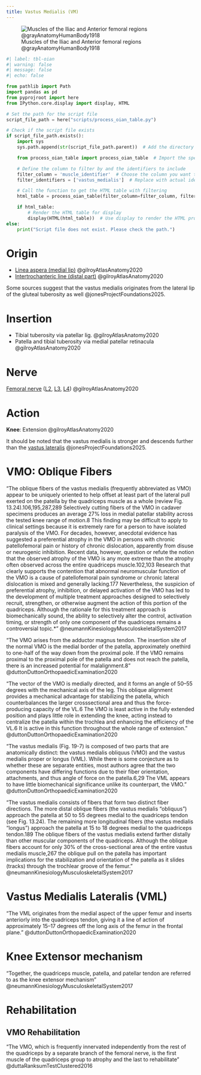 ```yaml
---
title: Vastus Medialis (VM)
---
```


![Muscles of the Iliac and Anterior femoral regions @grayAnatomyHumanBody1918](/The Archive/Images/Gray anatomy 1918 images/Myology/image430 Muscles of the iliac and anterior femoral regions.gif)

```python
#| label: tbl-oian
#| warning: false
#| message: false
#| echo: false

from pathlib import Path
import pandas as pd
from pyprojroot import here
from IPython.core.display import display, HTML

# Set the path for the script file
script_file_path = here("scripts/process_oian_table.py")

# Check if the script file exists
if script_file_path.exists():
    import sys
    sys.path.append(str(script_file_path.parent))  # Add the directory of the script to the system path

    from process_oian_table import process_oian_table  # Import the specific function

    # Define the column to filter by and the identifiers to include
    filter_column = 'muscle_identifier'  # Choose the column you want to filter by
    filter_identifiers = ['vastus_medialis']  # Replace with actual identifiers you want to include

    # Call the function to get the HTML table with filtering
    html_table = process_oian_table(filter_column=filter_column, filter_identifiers=filter_identifiers)

    if html_table:
        # Render the HTML table for display
        display(HTML(html_table))  # Use display to render the HTML properly
else:
    print("Script file does not exist. Please check the path.")

```

# Origin {#origin}

- [Linea aspera (medial lip)]({{< var ref-femur-bone.linea-aspera >}}) @gilroyAtlasAnatomy2020
- [Intertrochanteric line (distal part)]({{< var ref-femur-bone.intertrochanteric-line >}}) @gilroyAtlasAnatomy2020

Some sources suggest that the vastus medialis originates from the lateral lip of the gluteal tuberosity as well @jonesProjectFoundations2025.

# Insertion {#insertion}

- Tibial tuberosity via patellar lig. @gilroyAtlasAnatomy2020
- Patella and tibial tuberosity via medial patellar retinacula @gilroyAtlasAnatomy2020

# Nerve

[Femoral nerve]({{< var ref-femoral-nerve.path >}}) ([L2]({{< var ref-nerve-root.l2 >}}), [L3]({{< var ref-nerve-root.l3 >}}), [L4]({{< var ref-nerve-root.l4 >}})) @gilroyAtlasAnatomy2020

# Action {#action}

**Knee**: Extension @gilroyAtlasAnatomy2020 

It should be noted that the vastus medialis is stronger and descends further than the [vastus lateralis]({{< var ref-vastus-lateralis.path >}}) @jonesProjectFoundations2025.

# VMO: Oblique Fibers

"The oblique fibers of the vastus medialis (frequently abbreviated as VMO) appear to be uniquely oriented to help offset at least part of the lateral pull exerted on the patella by the quadriceps muscle as a whole (review Fig. 13.24).106,195,287,289 Selectively cutting fibers of the VMO in cadaver specimens produces an average 27% loss in medial patellar stability across the tested knee range of motion.8 This finding may be difficult to apply to clinical settings because it is extremely rare for a person to have isolated paralysis of the VMO. For decades, however, anecdotal evidence has suggested a preferential atrophy in the VMO in persons with chronic patellofemoral pain or history of chronic dislocation, apparently from disuse or neurogenic inhibition. Recent data, however, question or refute the notion that the observed atrophy of the VMO is any more extreme than the atrophy often observed across the entire quadriceps muscle.102,103 Research that clearly supports the contention that abnormal neuromuscular function of the VMO is a cause of patellofemoral pain syndrome or chronic lateral dislocation is mixed and generally lacking.177 Nevertheless, the suspicion of preferential atrophy, inhibition, or delayed activation of the VMO has led to the development of multiple treatment approaches designed to selectively recruit, strengthen, or otherwise augment the action of this portion of the quadriceps. Although the rationale for this treatment approach is biomechanically sound, the ability to selectively alter the control, activation timing, or strength of only one component of the quadriceps remains a controversial topic.*" @neumannKinesiologyMusculoskeletalSystem2017 

"The VMO arises from the adductor magnus tendon. The insertion site of the normal VMO is the medial border of the patella, approximately onethird to one-half of the way down from the proximal pole. If the VMO remains proximal to the proximal pole of the patella and does not reach the patella, there is an increased potential for malalignment.8" @duttonDuttonOrthopaedicExamination2020 

"The vector of the VMO is medially directed, and it forms an angle of 50–55 degrees with the mechanical axis of the leg. This oblique alignment provides a mechanical advantage for stabilizing the patella, which counterbalances the larger crosssectional area and thus the force-producing capacity of the VL.6 The VMO is least active in the fully extended position and plays little role in extending the knee, acting instead to centralize the patella within the trochlea and enhancing the efficiency of the VL.6 It is active in this function throughout the whole range of extension." @duttonDuttonOrthopaedicExamination2020 

"The vastus medialis (Fig. 19-7) is composed of two parts that are anatomically distinct: the vastus medialis obliquus (VMO) and the vastus medialis proper or longus (VML). While there is some conjecture as to whether these are separate entities, most authors agree that the two components have differing functions due to their fiber orientation, attachments, and thus angle of force on the patella.6,29 The VML appears to have little biomechanical significance unlike its counterpart, the VMO." @duttonDuttonOrthopaedicExamination2020 




"The vastus medialis consists of fibers that form two distinct fiber directions. The more distal oblique fibers (the vastus medialis “obliquus”) approach the patella at 50 to 55 degrees medial to the quadriceps tendon (see Fig. 13.24). The remaining more longitudinal fibers (the vastus medialis “longus”) approach the patella at 15 to 18 degrees medial to the quadriceps tendon.189 The oblique fibers of the vastus medialis extend farther distally than other muscular components of the quadriceps. Although the oblique fibers account for only 30% of the cross-sectional area of the entire vastus medialis muscle,267 the oblique pull on the patella has important implications for the stabilization and orientation of the patella as it slides (tracks) through the trochlear groove of the femur." @neumannKinesiologyMusculoskeletalSystem2017

# Vastus Medialis Lateralis (VML)

"The VML originates from the medial aspect of the upper femur and inserts anteriorly into the quadriceps tendon, giving it a line of action of approximately 15–17 degrees off the long axis of the femur in the frontal plane." @duttonDuttonOrthopaedicExamination2020 

# Knee Extensor mechanism

"Together, the quadriceps muscle, patella, and patellar tendon are referred to as the knee extensor mechanism" @neumannKinesiologyMusculoskeletalSystem2017 



# Rehabilitation
## VMO Rehabilitation

"The VMO, which is frequently innervated independently from the rest of the quadriceps by a separate branch of the femoral nerve, is the first muscle of the quadriceps group to atrophy and the last to rehabilitate" @duttaRanksumTestClustered2016


